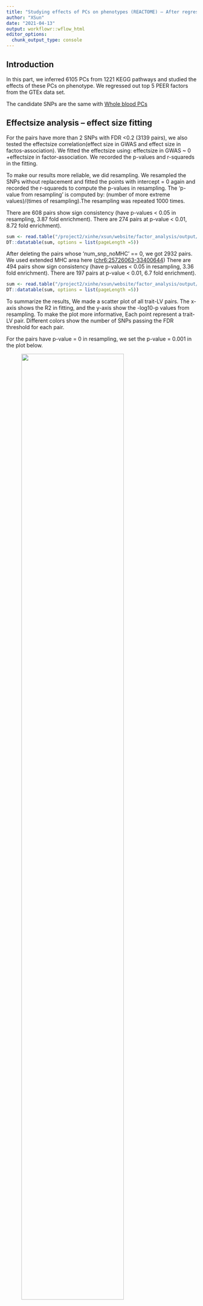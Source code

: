 ```yaml
---
title: "Studying effects of PCs on phenotypes (REACTOME) – After regressing out 5 GTEx PEER factors, 'AND' LD Clumping, Whole blood "
author: "XSun"
date: "2021-04-13"
output: workflowr::wflow_html
editor_options:
  chunk_output_type: console
---
```


## **Introduction**

In this part, we inferred 6105 PCs from 1221 KEGG pathways and studied the effects of these PCs on phenotype. We regressed out top 5 PEER factors from the GTEx data set. 

The candidate SNPs are the same with [Whole blood PCs](https://xsun1229.github.io/factor_analysis/kegg_pcs_factor_traits_regress_5_d500d.html)

## **Effectsize analysis -- effect size fitting**

For the pairs have more than 2 SNPs with FDR <0.2 (3139 pairs), we also tested the effectsize correlation(effect size in GWAS and effect size in factos-association). We fitted the effectsize using: effectsize in GWAS ~ 0 +effectsize in factor-association. We recorded the p-values and r-squareds in the fitting.

To make our results more reliable, we did resampling. We resampled the SNPs without replacement and fitted the points with intercept = 0 again and recorded the r-squareds to compute the p-values in resampling. The 'p-value from resampling' is computed by: (number of more extreme values)/(times of resampling).The resampling was repeated 1000 times.

There are 608 pairs show sign consistency (have p-values < 0.05 in resampling, 3.87 fold enrichment). There are 274 pairs at p-value < 0.01, 8.72 fold enrichment). 


```r
sum <- read.table("/project2/xinhe/xsun/website/factor_analysis/output/simple_sum_pcs_reg_5_d500d_reactome_wb.txt", header = T)
DT::datatable(sum, options = list(pageLength =5))
```

After deleting the pairs whose 'num_snp_noMHC' == 0, we got 2932 pairs. We used extended MHC area here ([chr6:25726063-33400644](https://www.nature.com/articles/nrg1489)) There are 494 pairs show sign consistency (have p-values < 0.05 in resampling, 3.36 fold enrichment). There are 197 pairs at p-value < 0.01, 6.7 fold enrichment).  

```r
sum <- read.table("/project2/xinhe/xsun/website/factor_analysis/output/simple_sum_noMHC_pcs_reg_5_extend_d500d_reactome_wb.txt", header = T)
DT::datatable(sum, options = list(pageLength =5))
```

To summarize the results, We made a scatter plot of all trait-LV pairs. The x-axis shows the R2 in fitting, and the y-axis show the -log10-p values from resampling. To make the plot more informative, Each point represent a trait-LV pair. Different colors show the number of SNPs passing the FDR threshold for each pair.

For the pairs have p-value = 0 in resampling, we set the p-value = 0.001 in the plot below.

<figure class="half">
    <img src="https://github.com/xsun1229/factor_analysis/raw/master/output/effectsizesum_0.2_reactome_wb.jpeg" width="80%">
</figure>

## **Detailed results for EUR.IBD **

EUR.IBD has 4 factors have p-value == 0  in resampling. The table below shows the SNP details of these 4 factors. We deleted the pairs that only have SNPs in MHC area.

We found 3 SNPs drive different pathways:

```r
chr8_125523895_C_G_b38 : row 3,5 : Maturation of spike protei & Negative regulation of MET activity
chr6_14721666_T_C_b38 : row 2,8 : Loss of function of MECP2 in Rett syndrome & Pervasive developmental disorders
chr18_12775852_G_T_b38 : row 1,7 : Loss of function of MECP2 in Rett syndrome & Pervasive developmental disorders
```

The 4 pathways in this table are: 

[1] "Loss of function of MECP2 in Rett syndrome"

[2] "Maturation of spike protein"               

[3] "Negative regulation of MET activity"       

[4] "Pervasive developmental disorders"

```r
load("/project2/xinhe/xsun/website/factor_analysis/output/info_table_annot_pval_reactome_pc_reg_5_wb_EUR.IBD.rdata")

DT::datatable(final_full, options = list(pageLength =5))
```

## **Detailed results for ukb.allasthma **

EUR.IBD has 4 factors have p-value == 0  in resampling. The table below shows the SNP details of these 4 factors. We deleted the pairs that only have SNPs in MHC area.

We found 3 SNPs drive different pathways:

```r
chr7_20547220_A_G_b38 : row 1,4,8,11 : Cardiac conduction & Ion homeostasis & Ion transport by P-type ATPases
chr5_119355086_C_G_b38 : row 2,5 : Cardiac conduction & Ion homeostasis
chr18_12775852_G_T_b38 : row 3,6,9,12 : Cardiac conduction & Ion homeostasis & Ion transport by P-type ATPases & Muscle contraction
```

The 4 pathways in this table are: 

[1] "Cardiac conduction"             

[2] "Ion homeostasis"                

[3] "Ion transport by P-type ATPases"

[4] "Muscle contraction" 

```r
load("/project2/xinhe/xsun/website/factor_analysis/output/info_table_annot_pval_reactome_pc_reg_5_wb_ukb.allasthma.rdata")

DT::datatable(final_full, options = list(pageLength =5))
```